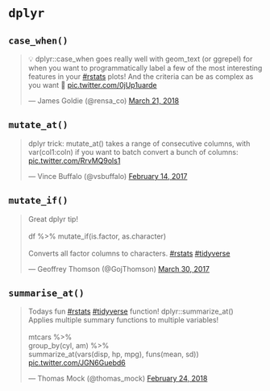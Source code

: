 # `dplyr`

## `case_when()`

<blockquote class="twitter-tweet" data-lang="en"><p lang="en" dir="ltr">💡 dplyr::case_when goes really well with geom_text (or ggrepel) for when you want to programmatically label a few of the most interesting features in your <a href="https://twitter.com/hashtag/rstats?src=hash&amp;ref_src=twsrc%5Etfw">#rstats</a> plots! And the criteria can be as complex as you want 🎉 <a href="https://t.co/0jUp1uarde">pic.twitter.com/0jUp1uarde</a></p>&mdash; James Goldie (@rensa_co) <a href="https://twitter.com/rensa_co/status/976340414016843776?ref_src=twsrc%5Etfw">March 21, 2018</a></blockquote> <script async src="https://platform.twitter.com/widgets.js" charset="utf-8"></script> 

## `mutate_at()`

<blockquote class="twitter-tweet" data-lang="en"><p lang="en" dir="ltr">dplyr trick: mutate_at() takes a range of consecutive columns, with var(col1:coln) if you want to batch convert a bunch of columns: <a href="https://t.co/RrvMQ9ols1">pic.twitter.com/RrvMQ9ols1</a></p>&mdash; Vince Buffalo (@vsbuffalo) <a href="https://twitter.com/vsbuffalo/status/831651327411302404?ref_src=twsrc%5Etfw">February 14, 2017</a></blockquote> <script async src="https://platform.twitter.com/widgets.js" charset="utf-8"></script> 

## `mutate_if()`

<blockquote class="twitter-tweet" data-lang="en"><p lang="en" dir="ltr">Great dplyr tip! <br><br>df %&gt;% mutate_if(is.factor, as.character)<br><br>Converts all factor columns to characters. <a href="https://twitter.com/hashtag/rstats?src=hash&amp;ref_src=twsrc%5Etfw">#rstats</a> <a href="https://twitter.com/hashtag/tidyverse?src=hash&amp;ref_src=twsrc%5Etfw">#tidyverse</a></p>&mdash; Geoffrey Thomson (@GojThomson) <a href="https://twitter.com/GojThomson/status/847241896015441921?ref_src=twsrc%5Etfw">March 30, 2017</a></blockquote> <script async src="https://platform.twitter.com/widgets.js" charset="utf-8"></script> 

## `summarise_at()`

<blockquote class="twitter-tweet" data-lang="en"><p lang="en" dir="ltr">Todays fun <a href="https://twitter.com/hashtag/rstats?src=hash&amp;ref_src=twsrc%5Etfw">#rstats</a> <a href="https://twitter.com/hashtag/tidyverse?src=hash&amp;ref_src=twsrc%5Etfw">#tidyverse</a> function! dplyr::summarize_at()<br>Applies multiple summary functions to multiple variables!<br><br>mtcars %&gt;% <br> group_by(cyl, am) %&gt;% <br> summarize_at(vars(disp, hp, mpg), funs(mean, sd)) <a href="https://t.co/JGN6Guebd6">pic.twitter.com/JGN6Guebd6</a></p>&mdash; Thomas Mock (@thomas_mock) <a href="https://twitter.com/thomas_mock/status/967467213623119873?ref_src=twsrc%5Etfw">February 24, 2018</a></blockquote> <script async src="https://platform.twitter.com/widgets.js" charset="utf-8"></script> 
